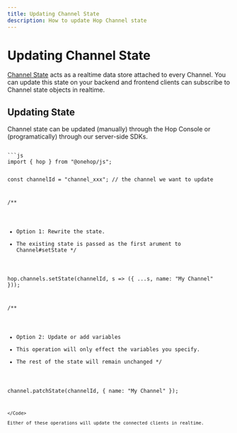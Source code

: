 ```yaml
---
title: Updating Channel State
description: How to update Hop Channel state
---
```



# Updating Channel State

[Channel State](/channels/state) acts as a realtime data store attached to every Channel. You can update this state on your backend and frontend clients can subscribe to Channel state objects in realtime.


## Updating State

Channel state can be updated (manually) through the Hop Console or (programatically) through our server-side SDKs.

<Code>
```js
import { hop } from "@onehop/js";

const channelId = "channel_xxx"; // the channel we want to update

/**
 * Option 1: Rewrite the state.
 * The existing state is passed as the first arument to Channel#setState
 */

hop.channels.setState(channelId, s => ({ ...s, name: "My Channel" }));

/**
 * Option 2: Update or add variables
 * This operation will only effect the variables you specify.
 * The rest of the state will remain unchanged
 */

channel.patchState(channelId, { name: "My Channel" });
```
</Code>

Either of these operations will update the connected clients in realtime.
